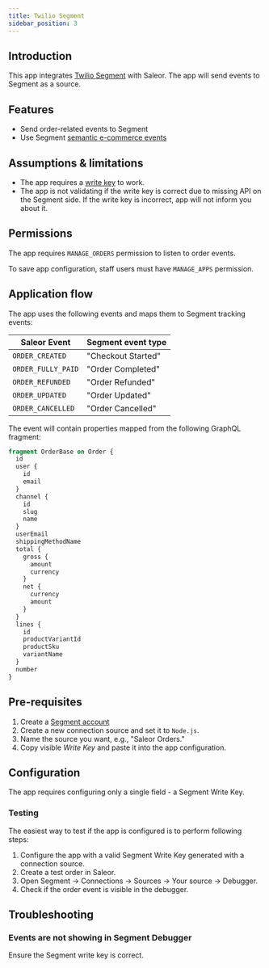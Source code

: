```yaml
---
title: Twilio Segment
sidebar_position: 3
---
```



<AppMetadata
  minSaleorVersion="3.14"
  roadmapUrl="https://github.com/saleor/apps/labels/App%3A%20Segment"
  githubUrl="https://github.com/saleor/apps/tree/main/apps/segment"
/>

## Introduction

This app integrates [Twilio Segment](https://segment.com/) with Saleor. The app will send events to Segment as a source.

## Features

- Send order-related events to Segment
- Use Segment [semantic e-commerce events](https://segment.com/docs/connections/spec/ecommerce/v2/#core-ordering-overview)

## Assumptions & limitations

- The app requires a [write key](https://segment.com/docs/connections/find-writekey/) to work.
- The app is not validating if the write key is correct due to missing API on the Segment side. If the write key is incorrect, app will not inform you about it.

## Permissions

The app requires `MANAGE_ORDERS` permission to listen to order events.

To save app configuration, staff users must have `MANAGE_APPS` permission.

## Application flow

The app uses the following events and maps them to Segment tracking events:

| Saleor Event       | Segment event type |
| ------------------ | ------------------ |
| `ORDER_CREATED`    | "Checkout Started" |
| `ORDER_FULLY_PAID` | "Order Completed"  |
| `ORDER_REFUNDED`   | "Order Refunded"   |
| `ORDER_UPDATED`    | "Order Updated"    |
| `ORDER_CANCELLED`  | "Order Cancelled"  |

The event will contain properties mapped from the following GraphQL fragment:

```graphql
fragment OrderBase on Order {
  id
  user {
    id
    email
  }
  channel {
    id
    slug
    name
  }
  userEmail
  shippingMethodName
  total {
    gross {
      amount
      currency
    }
    net {
      currency
      amount
    }
  }
  lines {
    id
    productVariantId
    productSku
    variantName
  }
  number
}
```

## Pre-requisites

1. Create a [Segment account](https://app.segment.com)
2. Create a new connection source and set it to `Node.js`.
3. Name the source you want, e.g., "Saleor Orders."
4. Copy visible _Write Key_ and paste it into the app configuration.

## Configuration

The app requires configuring only a single field - a Segment Write Key.

### Testing

The easiest way to test if the app is configured is to perform following steps:

1. Configure the app with a valid Segment Write Key generated with a connection source.
2. Create a test order in Saleor.
3. Open Segment -> Connections -> Sources -> Your source -> Debugger.
4. Check if the order event is visible in the debugger.

## Troubleshooting

### Events are not showing in Segment Debugger

Ensure the Segment write key is correct.
